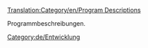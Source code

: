 [[Translation:Category/en/Program Descriptions]]

Programmbeschreibungen.

[[Category:de/Entwicklung]]